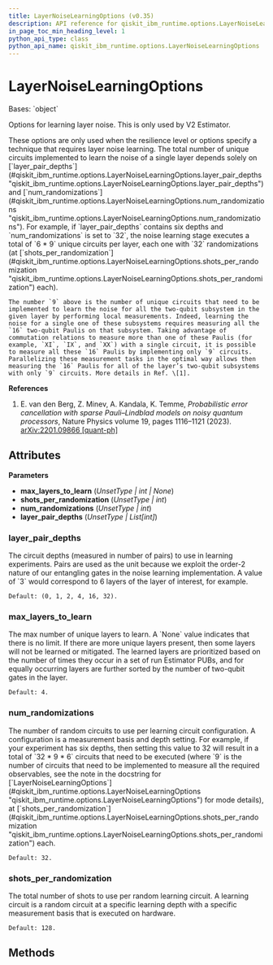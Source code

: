 ```yaml
---
title: LayerNoiseLearningOptions (v0.35)
description: API reference for qiskit_ibm_runtime.options.LayerNoiseLearningOptions in qiskit-ibm-runtime v0.35
in_page_toc_min_heading_level: 1
python_api_type: class
python_api_name: qiskit_ibm_runtime.options.LayerNoiseLearningOptions
---
```


# LayerNoiseLearningOptions

<Class id="qiskit_ibm_runtime.options.LayerNoiseLearningOptions" isDedicatedPage={true} github="https://github.com/Qiskit/qiskit-ibm-runtime/tree/stable/0.35/qiskit_ibm_runtime/options/layer_noise_learning_options.py#L28-L108" signature="LayerNoiseLearningOptions(max_layers_to_learn=Unset, shots_per_randomization=Unset, num_randomizations=Unset, layer_pair_depths=Unset)" modifiers="class">
  Bases: `object`

  Options for learning layer noise. This is only used by V2 Estimator.

  <Admonition title="Note" type="note">
    These options are only used when the resilience level or options specify a technique that requires layer noise learning.
  </Admonition>

  <Admonition title="Note" type="note">
    The total number of unique circuits implemented to learn the noise of a single layer depends solely on [`layer_pair_depths`](#qiskit_ibm_runtime.options.LayerNoiseLearningOptions.layer_pair_depths "qiskit_ibm_runtime.options.LayerNoiseLearningOptions.layer_pair_depths") and [`num_randomizations`](#qiskit_ibm_runtime.options.LayerNoiseLearningOptions.num_randomizations "qiskit_ibm_runtime.options.LayerNoiseLearningOptions.num_randomizations"). For example, if `layer_pair_depths` contains six depths and `num_randomizations` is set to `32`, the noise learning stage executes a total of `6 * 9` unique circuits per layer, each one with `32` randomizations (at [`shots_per_randomization`](#qiskit_ibm_runtime.options.LayerNoiseLearningOptions.shots_per_randomization "qiskit_ibm_runtime.options.LayerNoiseLearningOptions.shots_per_randomization") each).

    The number `9` above is the number of unique circuits that need to be implemented to learn the noise for all the two-qubit subsystem in the given layer by performing local measurements. Indeed, learning the noise for a single one of these subsystems requires measuring all the `16` two-qubit Paulis on that subsystem. Taking advantage of commutation relations to measure more than one of these Paulis (for example, `XI`, `IX`, and `XX`) with a single circuit, it is possible to measure all these `16` Paulis by implementing only `9` circuits. Parallelizing these measurement tasks in the optimal way allows then measuring the `16` Paulis for all of the layer’s two-qubit subsystems with only `9` circuits. More details in Ref. \[1].
  </Admonition>

  **References**

  1.  E. van den Berg, Z. Minev, A. Kandala, K. Temme, *Probabilistic error cancellation with sparse Pauli–Lindblad models on noisy quantum processors*, Nature Physics volume 19, pages 1116–1121 (2023). [arXiv:2201.09866 \[quant-ph\]](https://arxiv.org/abs/2201.09866)

  ## Attributes

  **Parameters**

  *   **max\_layers\_to\_learn** (*UnsetType | int | None*)
  *   **shots\_per\_randomization** (*UnsetType | int*)
  *   **num\_randomizations** (*UnsetType | int*)
  *   **layer\_pair\_depths** (*UnsetType | List\[int]*)

  ### layer\_pair\_depths

  <Attribute id="qiskit_ibm_runtime.options.LayerNoiseLearningOptions.layer_pair_depths" attributeTypeHint="UnsetType | List[int]" attributeValue="Unset">
    The circuit depths (measured in number of pairs) to use in learning experiments. Pairs are used as the unit because we exploit the order-2 nature of our entangling gates in the noise learning implementation. A value of `3` would correspond to 6 layers of the layer of interest, for example.

    Default: (0, 1, 2, 4, 16, 32).
  </Attribute>

  ### max\_layers\_to\_learn

  <Attribute id="qiskit_ibm_runtime.options.LayerNoiseLearningOptions.max_layers_to_learn" attributeTypeHint="UnsetType | int | None" attributeValue="Unset">
    The max number of unique layers to learn. A `None` value indicates that there is no limit. If there are more unique layers present, then some layers will not be learned or mitigated. The learned layers are prioritized based on the number of times they occur in a set of run Estimator PUBs, and for equally occurring layers are further sorted by the number of two-qubit gates in the layer.

    Default: 4.
  </Attribute>

  ### num\_randomizations

  <Attribute id="qiskit_ibm_runtime.options.LayerNoiseLearningOptions.num_randomizations" attributeTypeHint="UnsetType | int" attributeValue="Unset">
    The number of random circuits to use per learning circuit configuration. A configuration is a measurement basis and depth setting. For example, if your experiment has six depths, then setting this value to 32 will result in a total of `32 * 9 * 6` circuits that need to be executed (where `9` is the number of circuits that need to be implemented to measure all the required observables, see the note in the docstring for [`LayerNoiseLearningOptions`](#qiskit_ibm_runtime.options.LayerNoiseLearningOptions "qiskit_ibm_runtime.options.LayerNoiseLearningOptions") for mode details), at [`shots_per_randomization`](#qiskit_ibm_runtime.options.LayerNoiseLearningOptions.shots_per_randomization "qiskit_ibm_runtime.options.LayerNoiseLearningOptions.shots_per_randomization") each.

    Default: 32.
  </Attribute>

  ### shots\_per\_randomization

  <Attribute id="qiskit_ibm_runtime.options.LayerNoiseLearningOptions.shots_per_randomization" attributeTypeHint="UnsetType | int" attributeValue="Unset">
    The total number of shots to use per random learning circuit. A learning circuit is a random circuit at a specific learning depth with a specific measurement basis that is executed on hardware.

    Default: 128.
  </Attribute>

  ## Methods
</Class>

